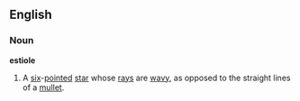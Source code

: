 ==English==

===Noun===
'''estiole''' 

# {{context|heraldry}} A [[six]]-[[pointed]] [[star]] whose [[rays]] are [[wavy]], as opposed to the straight lines of a [[mullet]].